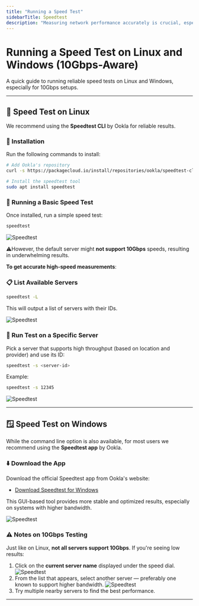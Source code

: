 ```yaml
---
title: "Running a Speed Test"
sidebarTitle: Speedtest
description: "Measuring network performance accurately is crucial, especially on high-bandwidth setups (e.g., 10Gbps links). This guide explains how to run speed tests on both Linux and Windows, and highlights important considerations for choosing test servers that support high speeds."
---
```


# Running a Speed Test on Linux and Windows (10Gbps-Aware)

A quick guide to running reliable speed tests on Linux and Windows, especially for 10Gbps setups.

---

## 🐧 Speed Test on Linux

We recommend using the **Speedtest CLI** by Ookla for reliable results.

### 🔧 Installation

Run the following commands to install:

```bash
# Add Ookla's repository
curl -s https://packagecloud.io/install/repositories/ookla/speedtest-cli/script.deb.sh | sudo bash

# Install the speedtest tool
sudo apt install speedtest
```

### 🚀 Running a Basic Speed Test

Once installed, run a simple speed test:

```bash
speedtest
```
![Speedtest](/assets/SPEEDTEST.png)

⚠️However, the default server might **not support 10Gbps** speeds, resulting in underwhelming results.

**To get accurate high-speed measurements**:


### 📋 List Available Servers

```bash
speedtest -L
```

This will output a list of servers with their IDs.

![Speedtest](/assets/SPEEDTEST-LIST.png)

### 🎯 Run Test on a Specific Server

Pick a server that supports high throughput (based on location and provider) and use its ID:

```bash
speedtest -s <server-id>
```

Example:

```bash
speedtest -s 12345
```

![Speedtest](/assets/SPEEDTEST-server.png)

---

## 🪟 Speed Test on Windows

While the command line option is also available, for most users we recommend using the **Speedtest app** by Ookla.

### ⬇️ Download the App

Download the official Speedtest app from Ookla's website:

* [Download Speedtest for Windows](https://www.speedtest.net/apps/windows)

This GUI-based tool provides more stable and optimized results, especially on systems with higher bandwidth.

![Speedtest](/assets/Speed-test.png)

### ⚠️ Notes on 10Gbps Testing

Just like on Linux, **not all servers support 10Gbps**. If you're seeing low results:

1. Click on the **current server name** displayed under the speed dial.
![Speedtest](/assets/speed-test-page.png)
2. From the list that appears, select another server — preferably one known to support higher bandwidth.
![Speedtest](/assets/speed_test_list.png)
3. Try multiple nearby servers to find the best performance.


---
